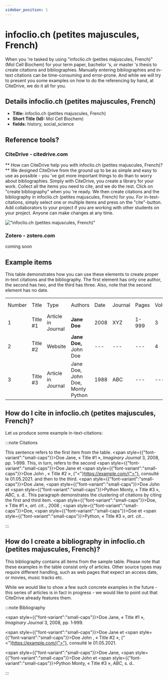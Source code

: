 ```yaml
---
sidebar_position: 1
---
```


# infoclio.ch (petites majuscules, French)

When you 're tasked by using "infoclio.ch (petites majuscules, French)" (Mol Cell Biochem) for your term paper, bachelor 's, or master 's thesis to create citations and bibliographies.
Manually entering bibliographies and in-text citations can be time-consuming and error-prone. And while we will try to present you some examples on how to do the referencing by hand, at CiteDrive, we do it all for you.

## Details  infoclio.ch (petites majuscules, French)
* **Title:** infoclio.ch (petites majuscules, French)
* **Short Title (Id):** Mol Cell Biochem)
* **fields:** history, social_science

## Reference tools?
### CiteDrive - citedrive.com
** How can CiteDrive help you with infoclio.ch (petites majuscules, French)? **
We designed CiteDrive from the ground up to be as simple and easy to use as possible - you 've got more important things to do than to worry about bibliographies. Simply with CiteDrive, you create a library for your work. Collect all the items you need to cite, and we do the rest. Click on "create bibliography" when you 're ready. We then create citations and the bibliography in infoclio.ch (petites majuscules, French) for you. For in-text-citations, simply select one or multiple items and press on the "cite"-button. Add collaborators to your project if you are working with other students on your project. Anyone can make changes at any time.


!["infoclio.ch (petites majuscules, French)"](images/infoclioch-petites-majuscules-french.svg "Choose infoclio.ch (petites majuscules, French) in the CiteDrive App")

### Zotero - zotero.com

coming soon

## Example items

This table demonstrates how you can use these elements to create proper in-text citations and the bibliography. The first element has only one author, the second has two, and the third has three. Also, note that the second element has no date.


<table>
  <tr>
   <td>Number
   </td>
   <td>Title
   </td>
   <td>Type
   </td>
   <td>Authors
   </td>
   <td>Date
   </td>
   <td>Journal
   </td>
   <td>Pages
   </td>
   <td>Volume
   </td>
   <td>Issue
   </td>
   <td>Access Date
   </td>
  </tr>
  <tr>
   <td>1
   </td>
   <td>Title #1
   </td>
   <td>Article in Journal
   </td>
   <td><strong>Jane Doe</strong>
   </td>
   <td>2008
   </td>
   <td>XYZ
   </td>
   <td>1-999
   </td>
   <td>3
   </td>
   <td>2
   </td>
   <td>--
   </td>
  </tr>
  <tr>
   <td>
2
   </td>
   <td>Title #2
   </td>
   <td>Website
   </td>
   <td><strong>Jane Doe, </strong>John Doe
   </td>
   <td>---
   </td>
   <td>---
   </td>
   <td>---
   </td>
   <td>4
   </td>
   <td>---
   </td>
   <td>2020-05-01
   </td>
  </tr>
  <tr>
   <td>3
   </td>
   <td>Title #3
   </td>
   <td>Article in Journal
   </td>
   <td>Jane Doe, John Doe, Monty Python
   </td>
   <td>1988
   </td>
   <td>ABC
   </td>
   <td>---
   </td>
   <td>---
   </td>
   <td>16
   </td>
   <td>---
   </td>
  </tr>
</table>



## How do I cite in  infoclio.ch (petites majuscules, French)?

Let us produce some example in-text-citations:

:::note Citations


This sentence refers to the first item from the table. <span style={{"font-variant":"small-caps"}}>Doe</span> Jane, « Title #1 », <i>Imaginary Journal</i> 3, 2008, pp. 1‑999. This, in turn, refers to the second <span style={{"font-variant":"small-caps"}}>Doe</span> Jane et <span style={{"font-variant":"small-caps"}}>Doe</span> John , « Title #2 », {"<"}https://example.com/{">"}, consulté le 01.05.2021.
and then to the third.  <span style={{"font-variant":"small-caps"}}>Doe</span> Jane, <span style={{"font-variant":"small-caps"}}>Doe</span> John et <span style={{"font-variant":"small-caps"}}>Python</span> Monty, « Title #3 », <i>ABC</i>, s. d..
This paragraph demonstrates the clustering of citations by citing the first and third item. <span style={{"font-variant":"small-caps"}}>Doe</span>, « Title #1 », <i>art. cit.</i>., 2008 ; <span style={{"font-variant":"small-caps"}}>Doe</span>, <span style={{"font-variant":"small-caps"}}>Doe</span> et <span style={{"font-variant":"small-caps"}}>Python</span>, « Title #3 », <i>art. cit.</i>..

:::

## How do I create a bibliography in infoclio.ch (petites majuscules, French)?

This bibliography contains all items from the sample table. Please note that these examples in the table consist only of articles. Other source types may require different handling, such as web pages that expect an access date, or movies, music tracks etc.

While we would like to show a few such concrete examples in the future - this series of articles is in fact in progress - we would like to point out that CiteDrive already features them.

:::note Bibliography

<span style={{"font-variant":"small-caps"}}>Doe</span> Jane, « Title #1 », <i>Imaginary Journal</i> 3, 2008, pp. 1‑999.

<span style={{"font-variant":"small-caps"}}>Doe</span> Jane et <span style={{"font-variant":"small-caps"}}>Doe</span> John , « Title #2 », {"<"}https://example.com/{">"}, consulté le 01.05.2021.

<span style={{"font-variant":"small-caps"}}>Doe</span> Jane, <span style={{"font-variant":"small-caps"}}>Doe</span> John et <span style={{"font-variant":"small-caps"}}>Python</span> Monty, « Title #3 », <i>ABC</i>, s. d..



:::


        